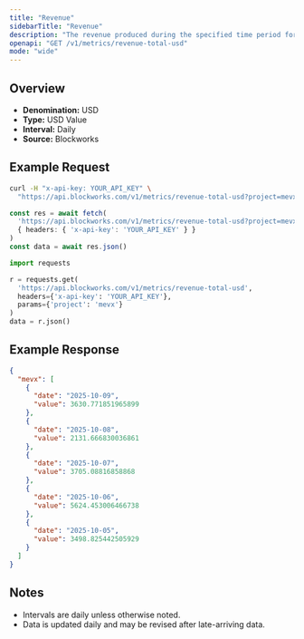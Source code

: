 ```yaml
---
title: "Revenue"
sidebarTitle: "Revenue"
description: "The revenue produced during the specified time period for given project."
openapi: "GET /v1/metrics/revenue-total-usd"
mode: "wide"
---
```


## Overview

- **Denomination:** USD
- **Type:** USD Value
- **Interval:** Daily
- **Source:** Blockworks

## Example Request

<CodeGroup>

```bash cURL
curl -H "x-api-key: YOUR_API_KEY" \
  "https://api.blockworks.com/v1/metrics/revenue-total-usd?project=mevx"
```

```typescript TypeScript
const res = await fetch(
  'https://api.blockworks.com/v1/metrics/revenue-total-usd?project=mevx',
  { headers: { 'x-api-key': 'YOUR_API_KEY' } }
)
const data = await res.json()
```

```python Python
import requests

r = requests.get(
  'https://api.blockworks.com/v1/metrics/revenue-total-usd',
  headers={'x-api-key': 'YOUR_API_KEY'},
  params={'project': 'mevx'}
)
data = r.json()
```

</CodeGroup>

## Example Response

```json
{
  "mevx": [
    {
      "date": "2025-10-09",
      "value": 3630.771851965899
    },
    {
      "date": "2025-10-08",
      "value": 2131.666830036861
    },
    {
      "date": "2025-10-07",
      "value": 3705.08816858868
    },
    {
      "date": "2025-10-06",
      "value": 5624.453006466738
    },
    {
      "date": "2025-10-05",
      "value": 3498.825442505929
    }
  ]
}
```

## Notes
- Intervals are daily unless otherwise noted.
- Data is updated daily and may be revised after late-arriving data.